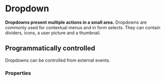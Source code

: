 # Dropdown <ReactStabilityFlag status="stable" />

**Dropdowns present multiple actions in a small area.**
Dropdowns are commonly used for contextual menus and in form selects. They can contain dividers, icons, a user picture and a thumbnail.

<DemoBlock demo="default" />

## Programmatically controlled

Dropdowns can be controlled from external events.

<DemoBlock demo="target" />

### Properties

<PropTable component="Dropdown" />
